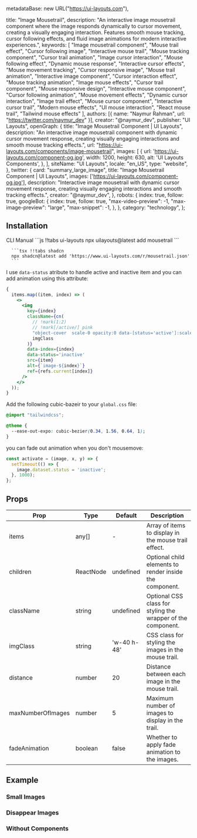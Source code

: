   metadataBase: new URL("https://ui-layouts.com"),

  title: "Image Mousetrail",
  description: "An interactive image mousetrail component where the image responds dynamically to cursor movement, creating a visually engaging interaction. Features smooth mouse tracking, cursor following effects, and fluid image animations for modern interactive experiences.",
  keywords: [
    "Image mousetrail component",
    "Mouse trail effect",
    "Cursor following image",
    "Interactive mouse trail",
    "Mouse tracking component",
    "Cursor trail animation",
    "Image cursor interaction",
    "Mouse following effect",
    "Dynamic mouse response",
    "Interactive cursor effects",
    "Mouse movement tracking",
    "Cursor responsive image",
    "Mouse trail animation",
    "Interactive image component",
    "Cursor interaction effect",
    "Mouse tracking animation",
    "Image mouse effects",
    "Cursor trail component",
    "Mouse responsive design",
    "Interactive mouse component",
    "Cursor following animation",
    "Mouse movement effects",
    "Dynamic cursor interaction",
    "Image trail effect",
    "Mouse cursor component",
    "Interactive cursor trail",
    "Modern mouse effects",
    "UI mouse interaction",
    "React mouse trail",
    "Tailwind mouse effects"
  ],
  authors: [{ name: "Naymur Rahman", url: "https://twitter.com/naymur_dev" }],
  creator: "@naymur_dev",
  publisher: "UI Layouts",
  openGraph: {
    title: "Image Mousetrail Component | UI Layouts",
    description: "An interactive image mousetrail component with dynamic cursor movement response, creating visually engaging interactions and smooth mouse tracking effects.",
    url: "https://ui-layouts.com/components/image-mousetrail",
    images: [
      {
        url: 'https://ui-layouts.com/component-og.jpg',
        width: 1200,
        height: 630,
        alt: 'UI Layouts Components',
      },
    ],
    siteName: "UI Layouts",
    locale: "en_US",
    type: "website",
  },
  twitter: {
    card: "summary_large_image",
    title: "Image Mousetrail Component | UI Layouts",
    images: ['https://ui-layouts.com/component-og.jpg'],
    description: "Interactive image mousetrail with dynamic cursor movement response, creating visually engaging interactions and smooth tracking effects.",
    creator: "@naymur_dev",
  },
  robots: {
    index: true,
    follow: true,
    googleBot: {
      index: true,
      follow: true,
      "max-video-preview": -1,
      "max-image-preview": "large",
      "max-snippet": -1,
    },
  },
  category: "technology",
};

<ComponentCodePreview
  name='image-mousetrail-default'
  jsonName='mousetrail.json'
  hasReTrigger
  isFitheight
/>

## Installation

<Tabs defaultValue="cli">

  <TabsList className='border-b w-full bg-white justify-start dark:bg-neutral-800 h-11'>
    <TabsTrigger value="cli">CLI</TabsTrigger>
    <TabsTrigger value="manual">Manual</TabsTrigger>
  </TabsList>

  <TabsContent value="cli">
   <CodeWithTabs>
      ```js !!tabs ui-layouts
      npx uilayouts@latest add mousetrail
      ```

      ```tsx !!tabs shadcn
      npx shadcn@latest add 'https://www.ui-layouts.com/r/mousetrail.json'
      ```
   </CodeWithTabs>
  </TabsContent>
  
  <TabsContent value="manual" manualType>

<CodeSnippets name="mousetrail" />

</TabsContent>
</Tabs>

I use `data-status` atribute to handle active and inactive item and you can add animation using this attribute:

```jsx
{
  items.map((item, index) => (
    <>
      <img
        key={index}
        className={cn(
          // !mark(1:2)
          // !mark[/active/] pink
          "object-cover  scale-0 opacity:0 data-[status='active']:scale-100  data-[status='active']:opacity-100 transition-transform data-[status='active']:duration-500 duration-300 data-[status='active']:ease-out-expo  absolute   -translate-y-[50%] -translate-x-[50%] ",
          imgClass
        )}
        data-index={index}
        data-status='inactive'
        src={item}
        alt={`image-${index}`}
        ref={refs.current[index]}
      />
    </>
  ));
}
````

Add the following cubic-bazeir to your `global.css` file:

```css global.css
@import "tailwindcss";

@theme {
  --ease-out-expo: cubic-bezier(0.34, 1.56, 0.64, 1);
}
```

you can fade out animation when you don't mousemove:

```jsx
const activate = (image, x, y) => {
  setTimeout(() => {
    image.dataset.status = 'inactive';
  }, 1000);
};
```

## Props

| Prop              | Type      | Default     | Description                                                  |
| ----------------- | --------- | ----------- | ------------------------------------------------------------ |
| items             | any[]     | -           | Array of items to display in the mouse trail effect.         |
| children          | ReactNode | undefined   | Optional child elements to render inside the component.      |
| className         | string    | undefined   | Optional CSS class for styling the wrapper of the component. |
| imgClass          | string    | 'w-40 h-48' | CSS class for styling the images in the mouse trail.         |
| distance          | number    | 20          | Distance between each image in the mouse trail.              |
| maxNumberOfImages | number    | 5           | Maximum number of images to display in the trail.            |
| fadeAnimation     | boolean   | false       | Whether to apply fade animation to the images.               |

## Example

### Small Images

<ComponentCodePreview name='image-mousetrail-small' hasReTrigger isFitheight />

### Disappear Images

<ComponentCodePreview
  name='image-mousetrail-disappear'
  hasReTrigger
  isFitheight
/>

### Without Components

<ComponentCodePreview
  name='image-mousetrail-without-component'
  hasReTrigger
  isFitheight
/>
